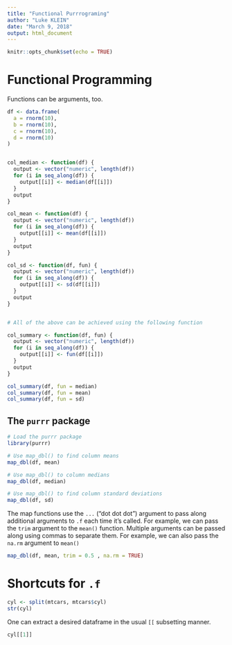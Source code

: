 ```yaml
---
title: "Functional Purrrograming"
author: "Luke KLEIN"
date: "March 9, 2018"
output: html_document
---
```


```r
knitr::opts_chunk$set(echo = TRUE)
```

# Functional Programming

Functions can be arguments, too.  

```r
df <- data.frame(
  a = rnorm(10),
  b = rnorm(10),
  c = rnorm(10),
  d = rnorm(10)
)


col_median <- function(df) {
  output <- vector("numeric", length(df))
  for (i in seq_along(df)) {
    output[[i]] <- median(df[[i]])
  }
  output
}

col_mean <- function(df) {
  output <- vector("numeric", length(df))
  for (i in seq_along(df)) {
    output[[i]] <- mean(df[[i]])
  }
  output
}

col_sd <- function(df, fun) {
  output <- vector("numeric", length(df))
  for (i in seq_along(df)) {
    output[[i]] <- sd(df[[i]])
  }
  output
}


# All of the above can be achieved using the following function

col_summary <- function(df, fun) {
  output <- vector("numeric", length(df))
  for (i in seq_along(df)) {
    output[[i]] <- fun(df[[i]])
  }
  output
}

col_summary(df, fun = median)
col_summary(df, fun = mean)
col_summary(df, fun = sd)
```

## The `purrr` package

```r
# Load the purrr package
library(purrr)

# Use map_dbl() to find column means
map_dbl(df, mean)

# Use map_dbl() to column medians
map_dbl(df, median)

# Use map_dbl() to find column standard deviations
map_dbl(df, sd)

```

The map functions use the `...` ("dot dot dot") argument to pass along additional arguments to `.f` each time it’s called. For example, we can pass the `trim` argument to the `mean()` function.  Multiple arguments can be passed along using commas to separate them. For example, we can also pass the `na.rm` argument to `mean()`

```r
map_dbl(df, mean, trim = 0.5 , na.rm = TRUE)
```


# Shortcuts for `.f`


```r
cyl <- split(mtcars, mtcars$cyl)
str(cyl)
```

One can extract a desired dataframe in the usual `[[` subsetting manner.

```r
cyl[[1]]
```

